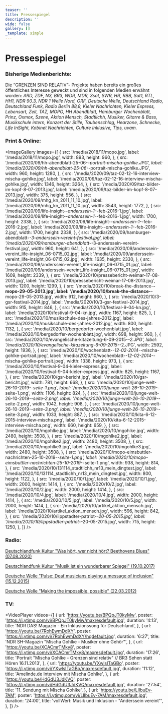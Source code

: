 ```yaml
---
teaser: ''
title: Pressespiegel
description: ''
wide: false
gallery: []
_template: simple
---
```


# Pressespiegel

### Bisherige Medienberichte:

Die “GRENZEN SIND RELATIV”- Projekte haben bereits ein großes öffentliches Interesse geweckt und sind in folgenden Medien erwähnt worden: _ARD, ZDF, N3, BR3, WDR, MDR, 3sat, SWR, HR, RBB, Sat1, RTL, HH1, NDR 90.3, NDR 1 Welle Nord, ORF, Deutsche Welle, Deutschland Radio, Deutschland Funk, Radio Berlin 88,8, Kieler Nachrichten, Kieler Express, Lebensart, Zeit, TAZ, MOPO, HH Abendblatt, Hamburger Wochenblatt, Prinz, Oxmox, Szene, Aktion Mensch, Stadtlichh, Musiker, Gitarre & Bass, Musikschule intern, Konzert der Stille, Taubenschlag, Hearzone, Schnecke, Life InSight, Kobinet Nachrichten, Culture Inklusive, Tips, uvam._

### Print & Online:

<ImageGallery
  images={[
    {
      src: '/media/2018/11/mopo.jpg',
      label: '/media/2018/11/mopo.jpg',
      width: 893,
      height: 960,
    },
    {
      src: '/media/2020/09/hh-abendblatt-25-06-_-portrait-mischa-gohlke.JPG',
      label: '/media/2020/09/hh-abendblatt-25-06-_-portrait-mischa-gohlke.JPG',
      width: 960,
      height: 1280,
    },
    {
      src: '/media/2020/09/taz-02-12-16-interview-mischa-gohlke.jpg',
      label: '/media/2020/09/taz-02-12-16-interview-mischa-gohlke.jpg',
      width: 1346,
      height: 3264,
    },
    {
      src: '/media/2020/09/taz-bilder-im-kopf-8-07-2013.jpg',
      label: '/media/2020/09/taz-bilder-im-kopf-8-07-2013.jpg',
      width: 375,
      height: 556,
    },
    {
      src: '/media/2020/09/mhg_kn_2011_11_10.jpg',
      label: '/media/2020/09/mhg_kn_2011_11_10.jpg',
      width: 3543,
      height: 1772,
    },
    {
      src: '/media/2020/09/life-insight-_-anderssein-1-_-feb-2016-1.jpg',
      label: '/media/2020/09/life-insight-_-anderssein-1-_-feb-2016-1.jpg',
      width: 1700,
      height: 2338,
    },
    {
      src: '/media/2020/09/life-insight-_-anderssein-1-_-feb-2016-2.jpg',
      label: '/media/2020/09/life-insight-_-anderssein-1-_-feb-2016-2.jpg',
      width: 1700,
      height: 2338,
    },
    {
      src: '/media/2020/09/hamburger-abendblatt-_-3-anderssein-vereint-festival.jpg',
      label:
        '/media/2020/09/hamburger-abendblatt-_-3-anderssein-vereint-festival.jpg',
      width: 960,
      height: 641,
    },
    {
      src: '/media/2020/09/anderssein-vereint_life-insight_06-0715_02.jpg',
      label: '/media/2020/09/anderssein-vereint_life-insight_06-0715_02.jpg',
      width: 1635,
      height: 2330,
    },
    {
      src: '/media/2020/09/anderssein-vereint_life-insight_06-0715_01.jpg',
      label: '/media/2020/09/anderssein-vereint_life-insight_06-0715_01.jpg',
      width: 1609,
      height: 2339,
    },
    {
      src: '/media/2020/10/pressebericht-weimar-17-08-2013.jpg',
      label: '/media/2020/10/pressebericht-weimar-17-08-2013.jpg',
      width: 1200,
      height: 1299,
    },
    {
      src: '/media/2020/10/break-the-distance-__-mopo-29-05-2013.jpg',
      label: '/media/2020/10/break-the-distance-__-mopo-29-05-2013.jpg',
      width: 912,
      height: 960,
    },
    {
      src: '/media/2020/10/3-gsr-festival-2014.jpg',
      label: '/media/2020/10/3-gsr-festival-2014.jpg',
      width: 915,
      height: 846,
    },
    {
      src: '/media/2020/10/festival-9-04-kn.jpg',
      label: '/media/2020/10/festival-9-04-kn.jpg',
      width: 1167,
      height: 825,
    },
    {
      src: '/media/2020/10/musikschule-des-jahres-2012.jpg',
      label: '/media/2020/10/musikschule-des-jahres-2012.jpg',
      width: 800,
      height: 1132,
    },
    {
      src: '/media/2020/10/bergedorfer-wochenblatt.jpg',
      label: '/media/2020/10/bergedorfer-wochenblatt.jpg',
      width: 698,
      height: 960,
    },
    {
      src: '/media/2020/10/evangelische-kitazeitung-6-09-2015-_-2.JPG',
      label: '/media/2020/10/evangelische-kitazeitung-6-09-2015-_-2.JPG',
      width: 2592,
      height: 1936,
    },
    {
      src: '/media/2020/10/wochenblatt-_-12-02-2014-_-mischa-gohlke-portrait.jpeg',
      label:
        '/media/2020/10/wochenblatt-_-12-02-2014-_-mischa-gohlke-portrait.jpeg',
      width: 1338,
      height: 973,
    },
    {
      src: '/media/2020/10/festival-9-04-kieler-express.jpg',
      label: '/media/2020/10/festival-9-04-kieler-express.jpg',
      width: 825,
      height: 1167,
    },
    {
      src: '/media/2020/10/gsr-bericht.jpg',
      label: '/media/2020/10/gsr-bericht.jpg',
      width: 781,
      height: 668,
    },
    {
      src: '/media/2020/10/junge-welt-26-10-2019-_-seite-1.png',
      label: '/media/2020/10/junge-welt-26-10-2019-_-seite-1.png',
      width: 1106,
      height: 824,
    },
    {
      src: '/media/2020/10/junge-welt-26-10-2019-_-seite-2.png',
      label: '/media/2020/10/junge-welt-26-10-2019-_-seite-2.png',
      width: 1042,
      height: 908,
    },
    {
      src: '/media/2020/10/junge-welt-26-10-2019-_-seite-3.png',
      label: '/media/2020/10/junge-welt-26-10-2019-_-seite-3.png',
      width: 1033,
      height: 887,
    },
    {
      src: '/media/2020/10/kita-6-12-2015-interview-mischa.png',
      label: '/media/2020/10/kita-6-12-2015-interview-mischa.png',
      width: 660,
      height: 659,
    },
    {
      src: '/media/2020/10/mgohlke.jpg',
      label: '/media/2020/10/mgohlke.jpg',
      width: 2480,
      height: 3508,
    },
    {
      src: '/media/2020/10/mgohlke2.jpg',
      label: '/media/2020/10/mgohlke2.jpg',
      width: 2480,
      height: 3508,
    },
    {
      src: '/media/2020/10/mgohlke3.jpg',
      label: '/media/2020/10/mgohlke3.jpg',
      width: 2480,
      height: 3508,
    },
    {
      src: '/media/2020/10/mopo-eimsbuttler-nachrichten-25-10-2019-_-seite-1.png',
      label:
        '/media/2020/10/mopo-eimsbuttler-nachrichten-25-10-2019-_-seite-1.png',
      width: 938,
      height: 814,
    },
    {
      src: '/media/2020/10/131114_stadtlichh_nr13_mein_dingtest.jpg',
      label: '/media/2020/10/131114_stadtlichh_nr13_mein_dingtest.jpg',
      width: 800,
      height: 1122,
    },
    {
      src: '/media/2020/10/1.jpg',
      label: '/media/2020/10/1.jpg',
      width: 2000,
      height: 1414,
    },
    {
      src: '/media/2020/10/2.jpg',
      label: '/media/2020/10/2.jpg',
      width: 2000,
      height: 1414,
    },
    {
      src: '/media/2020/10/4.jpg',
      label: '/media/2020/10/4.jpg',
      width: 2000,
      height: 1414,
    },
    {
      src: '/media/2020/10/5.jpg',
      label: '/media/2020/10/5.jpg',
      width: 2000,
      height: 1414,
    },
    {
      src: '/media/2020/10/artikel_aktion_mensch.jpg',
      label: '/media/2020/10/artikel_aktion_mensch.jpg',
      width: 596,
      height: 842,
    },
    {
      src: '/media/2020/10/lippstadter-patriot-_-20-05-2015.jpg',
      label: '/media/2020/10/lippstadter-patriot-_-20-05-2015.jpg',
      width: 715,
      height: 1250,
    },
  ]}
/>

### Radio:

[Deutschlandfunk Kultur "Was hört, wer nicht hört? Beethovens Blues" (07.08.2020)](https://www.deutschlandfunkkultur.de/was-hoert-wer-nichts-hoert-beethovens-blues.3720.de.html?dram:article_id=480263)

[Deutschlandfunk Kultur "Musik ist ein wunderbarer Spiegel" (19.10.2017)](https://www.deutschlandfunkkultur.de/musikunterricht-fuer-gehoerlose-musik-ist-ein-wunderbarer.2177.de.html?dram:article_id=398602)

[Deutsche Welle "Pulse: Deaf musicians playing a message of inclusion" (15.12.2015)](https://www.dw.com/en/pulse-deaf-musicians-playing-a-message-of-inclusion/av-18919280)

[Deutsche Welle "Making the impossible, possible" (22.03.2012)](https://www.dw.com/en/making-the-impossible-possible/a-15828093)

### TV:

<VideoPlayer
  videos={[
    {
      url: 'https://youtu.be/BPQpJT0kyMw',
      poster: 'https://i.ytimg.com/vi/BPQpJT0kyMw/maxresdefault.jpg',
      duration: '4:13',
      title: 'NDR DAS! Magazin - Ein Inklusionssong für Deutschland',
    },
    {
      url: 'https://youtu.be/7RohEwmDdXY',
      poster: 'https://i.ytimg.com/vi/7RohEwmDdXY/hqdefault.jpg',
      duration: '6:27',
      title: 'NDR SH-Magazin "Mischa Gohlke - Musiker ohne Gehör"',
    },
    {
      url: 'https://youtu.be/XCACmrTMky8',
      poster: 'https://i.ytimg.com/vi/XCACmrTMky8/maxresdefault.jpg',
      duration: '17:26',
      title:
        'Portrait "Mischa Gohlke - Grenzen sind relativ" // BR3 Sehen statt Hören 16.11.2013',
    },
    {
      url: 'https://youtu.be/YXwlsITaGBo',
      poster: 'https://i.ytimg.com/vi/YXwlsITaGBo/maxresdefault.jpg',
      duration: '11:12',
      title: 'Amelinde.de Interview mit Mischa Gohlke',
    },
    {
      url: 'https://youtu.be/HdGdU3JdKVQ',
      poster: 'https://i.ytimg.com/vi/HdGdU3JdKVQ/maxresdefault.jpg',
      duration: '27:54',
      title: '11. Sendung mit Mischa Gohlke',
    },
    {
      url: 'https://youtu.be/LlIbuEv-7AM',
      poster: 'https://i.ytimg.com/vi/LlIbuEv-7AM/maxresdefault.jpg',
      duration: '24:00',
      title: 'vollWert: Musik und Inklusion - "Anderssein vereint"',
    },
  ]}
/>
